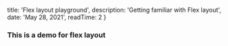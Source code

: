
  title: 'Flex layout playground',
  description: 'Getting familiar with Flex layout',
  date: 'May 28, 2021',
  readTime: 2
}


### This is a demo for flex layout

<FlexLayoutDemo />
